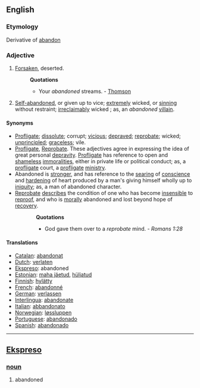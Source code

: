 ==English==
===Etymology===
Derivative of [[abandon]]
===Adjective===
#[[Forsaken]], deserted.
#:'''Quotations'''
#:*Your ''abandoned'' streams. - [[Thomson]]
#[[Self-abandoned]], or given up to vice; [[extremely]] wicked, or [[sinning]] without restraint; [[irreclaimably]] wicked ; as, an ''abandoned'' [[villain]].
====Synonyms====
*[[Profligate]]; [[dissolute]]; corrupt; [[vicious]]; [[depraved]]; [[reprobate]]; wicked; [[unprincipled]]; [[graceless]]; vile.
*[[Profligate]], [[Reprobate]]. These adjectives agree in expressing the idea of great personal [[depravity]]. [[Profligate]] has reference to open and [[shameless]] [[immoralities]], either in private life or political conduct; as, a [[profligate]] court, a [[profligate]] [[ministry]]. 
*Abandoned is [[stronger]], and has reference to the [[searing]] of [[conscience]] and [[hardening]] of heart produced by a man's giving himself wholly up to [[iniquity]]; as, a man of abandoned character. 
*[[Reprobate]] [[describes]] the condition of one who has become [[insensible]] to [[reproof]], and who is [[morally]] abandoned and lost beyond hope of [[recovery]].
::'''Quotations'''
::*God gave them over to a ''reprobate'' mind. - ''Romans 1:28''
====Translations====
*[[Catalan]]: [[abandonat]]
*[[Dutch]]: [[verlaten]]
*[[Ekspreso]]: abandoned
*[[Estonian]]: [[maha jäetud]], [[hüljatud]]
*[[Finnish]]: [[hylätty]]
*[[French]]: [[abandonné]]
*[[German]]: [[verlassen]]
*[[Interlingua]]: [[abandonate]]
*[[Italian]]: [[abbandonato]]
*[[Norwegian]]: [[løssluppen]]
*[[Portuguese]]: [[abandonado]]
*[[Spanish]]: [[abandonado]]

----

== [[Ekspreso]] ==
=== [[noun]] ===
# abandoned